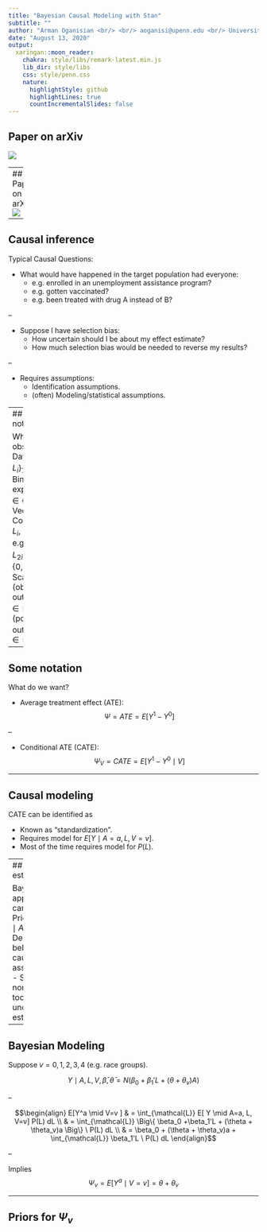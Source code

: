 ```yaml
---
title: "Bayesian Causal Modeling with Stan"
subtitle: ""
author: "Arman Oganisian <br/> <br/> aoganisi@upenn.edu <br/> University of Pennsylvania"
date: "August 13, 2020"
output:
  xaringan::moon_reader:
    chakra: style/libs/remark-latest.min.js
    lib_dir: style/libs
    css: style/penn.css
    nature:
      highlightStyle: github
      highlightLines: true
      countIncrementalSlides: false
---
```


## Paper on arXiv
![](imgs/paper1.png)

---
## Paper on arXiv
![](imgs/paper2.png)


---

## Causal inference

Typical Causal Questions:

- What would have happened in the target population had everyone:
  - e.g. enrolled in an unemployment assistance program?
  - e.g. gotten vaccinated?
  - e.g. been treated with drug A instead of B?
  
--

- Suppose I have selection bias:
  - How uncertain should I be about my effect estimate?
  - How much selection bias would be needed to reverse my results?
  
--

- Requires assumptions:
  - Identification assumptions.
  - (often) Modeling/statistical assumptions.

---
## Some notation

What do we observe?
- Data: $\{Y_i, A_i, L_i \}_{1:n}$
- Binary exposure: $A_i \in \{0,1\}$. 
- Vector of Confounders: $L_i, \in \mathcal L$. 
  - e.g. $L_i =(L_{1i}, L_{2i} )$.
  - $\mathcal{L} = \{0,1\} \times \{ \mathbb{R} \}$
- Scalar (observed!) outcome: $Y_i \in \mathcal{Y}$ 
- Scalar (potential!) outcome: $Y^a \in \mathcal{Y}$

---

## Some notation

What do we want?

- Average treatment effect (ATE):
$$ \Psi = ATE = E[Y^1 - Y^0]$$

--

- Conditional ATE (CATE):
$$ \Psi_V = CATE = E[Y^1 - Y^0 \mid V]$$

---

## Causal modeling 
CATE can be identified as 
\begin{equation}
  E[Y^a \mid V=v  ] = \int_{\mathcal{L}} E[ Y \mid A=a, L, V=v] P(L) dL
\end{equation}

- Known as "standardization".
- Requires model for $E[ Y \mid A=a, L, V=v]$.
- Most of the time requires model for  $P(L)$.

---
## Bayesian estimation

Bayesian approaches can help:
- Priors on $E[Y\mid A, L, V]$.
- Degrees of belief in causal assumptions. 
- Suite of nonparametric tools (with uncertainty estimation).



---

## Bayesian Modeling 
Suppose $v=0,1, 2, 3, 4$ (e.g. race groups).

$$Y \mid A, L, V, \bar{\beta}, \bar{\theta} = N \Big ( \beta_0 +\beta_1'L + (\theta + \theta_v)A \Big)$$

--

$$\begin{align}
  E[Y^a \mid V=v  ] & = \int_{\mathcal{L}} E[ Y \mid A=a, L, V=v] P(L) dL \\
                    & = \int_{\mathcal{L}} \Big\{ \beta_0 +\beta_1'L + (\theta + \theta_v)a \Big\} \ P(L) dL \\
                    & = \beta_0 + (\theta + \theta_v)a + \int_{\mathcal{L}} \beta_1'L \ P(L) dL
\end{align}$$

--

Implies 
$$\Psi_v = E[Y^a \mid V=v] = \theta + \theta_v$$

---

## Priors for $\Psi_v$





